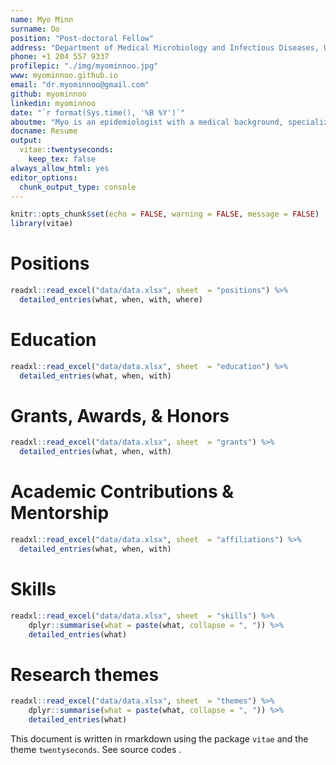 ```yaml
---
name: Myo Minn
surname: Oo
position: "Post-doctoral Fellow"
address: "Department of Medical Microbiology and Infectious Diseases, University of Manitoba, Winnipeg, Canada"
phone: +1 204 557 9337
profilepic: "./img/myominnoo.jpg"
www: myominnoo.github.io
email: "dr.myominnoo@gmail.com"
github: myominnoo
linkedin: myominnoo
date: "`r format(Sys.time(), '%B %Y')`"
aboutme: "Myo is an epidemiologist with a medical background, specializing in global health and implementation research to better comprehend infectious diseases among vulnerable populations. Since 2016, I have published 30+ peer-reviewed papers in the fields of infectious disease epidemiology, with a focus on TB, HIV, and malaria in developing countries including Myanmar, Thailand, Bhutan, Nepal, and China. I also serve as an academic editor for PLoS ONE and as an associate editor for Public Health Challenges Journal (Wiley) while also participating as a scientific reviewer for several scientific journals. My current interests revolve around understanding infectious disease epidemiology, diseaes burdens, and transmission dynamics among vulnerable populations, not limited to migrants, sex workers, and gbMSM."
docname: Resume
output: 
  vitae::twentyseconds:
    keep_tex: false
always_allow_html: yes
editor_options:
  chunk_output_type: console
---
```


```r
knitr::opts_chunk$set(echo = FALSE, warning = FALSE, message = FALSE)
library(vitae)
```

# Positions

```r
readxl::read_excel("data/data.xlsx", sheet	= "positions") %>% 
  detailed_entries(what, when, with, where)
```

# Education

```r
readxl::read_excel("data/data.xlsx", sheet	= "education") %>% 
  detailed_entries(what, when, with)
```

# Grants, Awards, & Honors

```r
readxl::read_excel("data/data.xlsx", sheet	= "grants") %>% 
  detailed_entries(what, when, with)
```

# Academic Contributions & Mentorship

```r
readxl::read_excel("data/data.xlsx", sheet	= "affiliations") %>% 
  detailed_entries(what, when, with)
```

# Skills

```r
readxl::read_excel("data/data.xlsx", sheet	= "skills") %>% 
	dplyr::summarise(what = paste(what, collapse = ", ")) %>% 
	detailed_entries(what)
```

# Research themes

```r
readxl::read_excel("data/data.xlsx", sheet	= "themes") %>% 
	dplyr::summarise(what = paste(what, collapse = ", ")) %>% 
	detailed_entries(what)
```


This document is written in rmarkdown using the package `vitae` and the theme `twentyseconds`. See source codes \href{https://github.com/myominnoo/cv}{here}.



